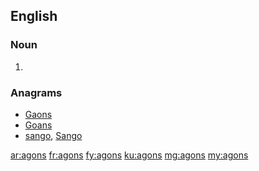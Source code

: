 ==English==

===Noun===
{{head|en}}
# {{plural of|agon}}

===Anagrams===
* [[Gaons#English|Gaons]]
* [[Goans#English|Goans]]
* [[sango#English|sango]], [[Sango#English|Sango]]

[[ar:agons]]
[[fr:agons]]
[[fy:agons]]
[[ku:agons]]
[[mg:agons]]
[[my:agons]]